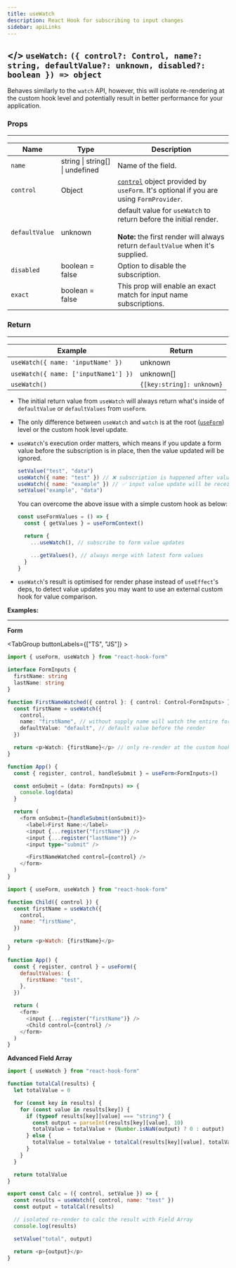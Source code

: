 ```yaml
---
title: useWatch
description: React Hook for subscribing to input changes
sidebar: apiLinks
---
```


## \</> `useWatch:` <TypeText>`({ control?: Control, name?: string, defaultValue?: unknown, disabled?: boolean }) => object`</TypeText>

Behaves similarly to the `watch` API, however, this will isolate re-rendering at the custom hook level and potentially result in better performance for your application.

### Props

---

| Name           | Type                                                 | Description                                                                                                                                                 |
| -------------- | ---------------------------------------------------- | ----------------------------------------------------------------------------------------------------------------------------------------------------------- |
| `name`         | <TypeText>string \| string[] \| undefined</TypeText> | Name of the field.                                                                                                                                          |
| `control`      | <TypeText>Object</TypeText>                          | [`control`](/docs/useform/control) object provided by `useForm`. It's optional if you are using `FormProvider`.                                             |
| `defaultValue` | <TypeText>unknown</TypeText>                         | default value for `useWatch` to return before the initial render.<br/><br/>**Note:** the first render will always return `defaultValue` when it's supplied. |
| `disabled`     | <TypeText>boolean = false</TypeText>                 | Option to disable the subscription.                                                                                                                         |
| `exact`        | <TypeText>boolean = false</TypeText>                 | This prop will enable an exact match for input name subscriptions.                                                                                          |

### Return

---

| Example                              | Return                                         |
| ------------------------------------ | ---------------------------------------------- |
| `useWatch({ name: 'inputName' })`    | <TypeText>unknown</TypeText>                   |
| `useWatch({ name: ['inputName1'] })` | <TypeText>unknown[]</TypeText>                 |
| `useWatch()`                         | <TypeText>`{[key:string]: unknown}`</TypeText> |

<Admonition type="important" title="Rules">

- The initial return value from `useWatch` will always return what's inside of `defaultValue` or `defaultValues` from `useForm`.
- The only difference between `useWatch` and `watch` is at the root ([`useForm`](/docs/useform)) level or the custom hook level update.
- `useWatch`'s execution order matters, which means if you update a form value before the subscription is in place, then the value updated will be ignored.

  ```javascript copy
  setValue("test", "data")
  useWatch({ name: "test" }) // ❌ subscription is happened after value update, no update received
  useWatch({ name: "example" }) // ✅ input value update will be received and trigger re-render
  setValue("example", "data")
  ```

  You can overcome the above issue with a simple custom hook as below:

  ```javascript copy
  const useFormValues = () => {
    const { getValues } = useFormContext()

    return {
      ...useWatch(), // subscribe to form value updates

      ...getValues(), // always merge with latest form values
    }
  }
  ```

- `useWatch`'s result is optimised for render phase instead of `useEffect`'s deps, to detect value updates you may want to use an external custom hook for value comparison.

</Admonition>

**Examples:**

---

**Form**

<TabGroup buttonLabels={["TS", "JS"]} >

```typescript copy sandbox="https://codesandbox.io/s/react-hook-form-v7-ts-usewatch-h9i5e"
import { useForm, useWatch } from "react-hook-form"

interface FormInputs {
  firstName: string
  lastName: string
}

function FirstNameWatched({ control }: { control: Control<FormInputs> }) {
  const firstName = useWatch({
    control,
    name: "firstName", // without supply name will watch the entire form, or ['firstName', 'lastName'] to watch both
    defaultValue: "default", // default value before the render
  })

  return <p>Watch: {firstName}</p> // only re-render at the custom hook level, when firstName changes
}

function App() {
  const { register, control, handleSubmit } = useForm<FormInputs>()

  const onSubmit = (data: FormInputs) => {
    console.log(data)
  }

  return (
    <form onSubmit={handleSubmit(onSubmit)}>
      <label>First Name:</label>
      <input {...register("firstName")} />
      <input {...register("lastName")} />
      <input type="submit" />

      <FirstNameWatched control={control} />
    </form>
  )
}
```

```javascript copy sandbox="https://codesandbox.io/s/react-hook-form-v7-usewatch-forked-9872t"
import { useForm, useWatch } from "react-hook-form"

function Child({ control }) {
  const firstName = useWatch({
    control,
    name: "firstName",
  })

  return <p>Watch: {firstName}</p>
}

function App() {
  const { register, control } = useForm({
    defaultValues: {
      firstName: "test",
    },
  })

  return (
    <form>
      <input {...register("firstName")} />
      <Child control={control} />
    </form>
  )
}
```

</TabGroup>

**Advanced Field Array**

```javascript copy sandbox="https://codesandbox.io/s/watchusewatch-calc-4tpnh"
import { useWatch } from "react-hook-form"

function totalCal(results) {
  let totalValue = 0

  for (const key in results) {
    for (const value in results[key]) {
      if (typeof results[key][value] === "string") {
        const output = parseInt(results[key][value], 10)
        totalValue = totalValue + (Number.isNaN(output) ? 0 : output)
      } else {
        totalValue = totalValue + totalCal(results[key][value], totalValue)
      }
    }
  }

  return totalValue
}

export const Calc = ({ control, setValue }) => {
  const results = useWatch({ control, name: "test" })
  const output = totalCal(results)

  // isolated re-render to calc the result with Field Array
  console.log(results)

  setValue("total", output)

  return <p>{output}</p>
}
```
